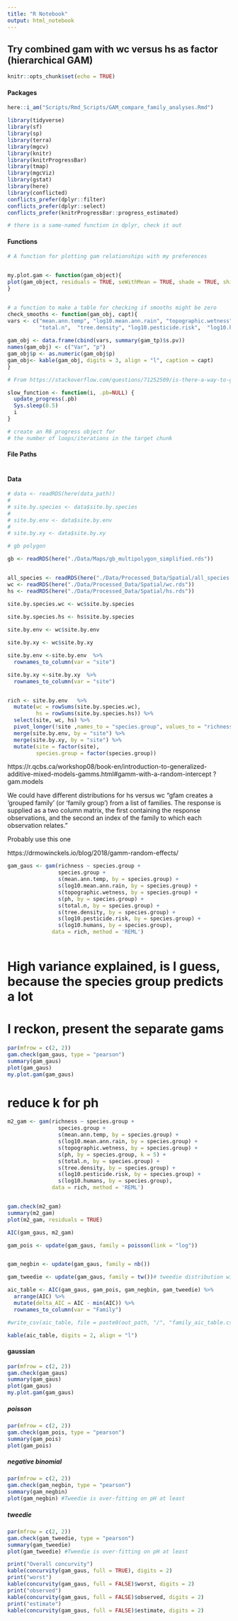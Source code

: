 ```yaml
---
title: "R Notebook"
output: html_notebook
---
```


## Try combined gam with wc versus hs as factor (hierarchical GAM)
```r
knitr::opts_chunk$set(echo = TRUE)
```

#### Packages
```r
here::i_am("Scripts/Rmd_Scripts/GAM_compare_family_analyses.Rmd")

library(tidyverse)
library(sf)
library(sp)
library(terra)
library(mgcv)
library(knitr)
library(knitrProgressBar)
library(tmap)
library(mgcViz)
library(gstat)
library(here)
library(conflicted)
conflicts_prefer(dplyr::filter)
conflicts_prefer(dplyr::select)
conflicts_prefer(knitrProgressBar::progress_estimated)

# there is a same-named function in dplyr, check it out
```

#### Functions
```r
# A function for plotting gam relationships with my preferences


my.plot.gam <- function(gam_object){
plot(gam_object, residuals = TRUE, seWithMean = TRUE, shade = TRUE, shift = coef(gam_object)[1], pages = 4) 
}


# a function to make a table for checking if smooths might be zero
check_smooths <- function(gam_obj, capt){
vars <- c("mean.ann.temp", "log10.mean.ann.rain", "topographic.wetness", "ph", 
          "total.n",  "tree.density", "log10.pesticide.risk",  "log10.humans") 
  
gam_obj <- data.frame(cbind(vars, summary(gam_tp)$s.pv))
names(gam_obj) <- c("Var", "p")
gam_obj$p <- as.numeric(gam_obj$p)
gam_obj<- kable(gam_obj, digits = 3, align = "l", caption = capt)
}

# From https://stackoverflow.com/questions/71252509/is-there-a-way-to-get-progress-information-whan-a-chunk-is-running-in-rmarkdown

slow_function <- function(i, .pb=NULL) {  
  update_progress(.pb)  
  Sys.sleep(0.5)  
  i  
}

# create an R6 progress object for
# the number of loops/iterations in the target chunk
```

#### File Paths
```r

```

#### Data
```r
# data <- readRDS(here(data_path))
# 
# site.by.species <- data$site.by.species
#   
# site.by.env <- data$site.by.env
# 
# site.by.xy <- data$site.by.xy

# gb polygon

gb <- readRDS(here("./Data/Maps/gb_multipolygon_simplified.rds"))


all_species <- readRDS(here("./Data/Processed_Data/Spatial/all_species.rds"))
wc <- readRDS(here("./Data/Processed_Data/Spatial/wc.rds"))
hs <- readRDS(here("./Data/Processed_Data/Spatial/hs.rds"))


```


```r


site.by.species.wc <- wc$site.by.species

site.by.species.hs <- hs$site.by.species
  
site.by.env <- wc$site.by.env

site.by.xy <- wc$site.by.xy
```

```r

site.by.env <-site.by.env  %>% 
  rownames_to_column(var = "site")

site.by.xy <-site.by.xy  %>% 
  rownames_to_column(var = "site")


rich <- site.by.env   %>%
  mutate(wc = rowSums(site.by.species.wc),
         hs = rowSums(site.by.species.hs)) %>% 
  select(site, wc, hs) %>% 
  pivot_longer(!site ,names_to = "species.group", values_to = "richness") %>% 
  merge(site.by.env, by = "site") %>% 
  merge(site.by.xy, by = "site") %>%
  mutate(site = factor(site),
         species.group = factor(species.group))
```

https://r.qcbs.ca/workshop08/book-en/introduction-to-generalized-additive-mixed-models-gamms.html#gamm-with-a-random-intercept
?gam.models

We could have different distributions for hs versus wc
"gfam creates a 'grouped family' (or 'family group') from a list of families. The response is supplied as a two column matrix, the first containing the response observations, and the second an index of the family to which each observation relates."



Probably use this one

https://drmowinckels.io/blog/2018/gamm-random-effects/
```r


gam_gaus <- gam(richness ~ species.group +
                species.group +
                s(mean.ann.temp, by = species.group) +
                s(log10.mean.ann.rain, by = species.group) +
                s(topographic.wetness, by = species.group) +
                s(ph, by = species.group) +
                s(total.n, by = species.group) +
                s(tree.density, by = species.group) +
                s(log10.pesticide.risk, by = species.group) +
                s(log10.humans, by = species.group),
              data = rich, method = 'REML')



```
# High variance explained, is I guess, because the species group predicts a lot

# I reckon, present the separate gams
```r
par(mfrow = c(2, 2))
gam.check(gam_gaus, type = "pearson")
summary(gam_gaus)
plot(gam_gaus)
my.plot.gam(gam_gaus)
```


# reduce k for ph
```r
m2_gam <- gam(richness ~ species.group +
                species.group +
                s(mean.ann.temp, by = species.group) +
                s(log10.mean.ann.rain, by = species.group) +
                s(topographic.wetness, by = species.group) +
                s(ph, by = species.group, k = 5) +
                s(total.n, by = species.group) +
                s(tree.density, by = species.group) +
                s(log10.pesticide.risk, by = species.group) +
                s(log10.humans, by = species.group),
              data = rich, method = 'REML')


gam.check(m2_gam)
summary(m2_gam)
plot(m2_gam, residuals = TRUE)

```
```r
AIC(gam_gaus, m2_gam)
```
```r
gam_pois <- update(gam_gaus, family = poisson(link = "log"))


gam_negbin <- update(gam_gaus, family = nb())

gam_tweedie <- update(gam_gaus, family = tw())# tweedie distribution with p parameter estimated
```

```r


aic_table <- AIC(gam_gaus, gam_pois, gam_negbin, gam_tweedie) %>%
  arrange(AIC) %>%
  mutate(delta_AIC = AIC - min(AIC)) %>%
  rownames_to_column(var = "Family")

#write_csv(aic_table, file = paste0(out_path, "/", "family_aic_table.csv"))

kable(aic_table, digits = 2, align = "l")
```
#### gaussian
```r
par(mfrow = c(2, 2))
gam.check(gam_gaus)
summary(gam_gaus)
plot(gam_gaus)
my.plot.gam(gam_gaus)
```


##### poisson
```r
par(mfrow = c(2, 2))
gam.check(gam_pois, type = "pearson")
summary(gam_pois)
plot(gam_pois) 
```

##### negative binomial
```r
par(mfrow = c(2, 2))
gam.check(gam_negbin, type = "pearson")
summary(gam_negbin)
plot(gam_negbin) #Tweedie is over-fitting on pH at least 
```

##### tweedie
```r
par(mfrow = c(2, 2))
gam.check(gam_tweedie, type = "pearson")
summary(gam_tweedie)
plot(gam_tweedie) #Tweedie is over-fitting on pH at least 
```


```r
print("Overall concurvity")
kable(concurvity(gam_gaus, full = TRUE), digits = 2)
print("worst")
kable(concurvity(gam_gaus, full = FALSE)$worst, digits = 2)
print("observed")
kable(concurvity(gam_gaus, full = FALSE)$observed, digits = 2)
print("estimate")
kable(concurvity(gam_gaus, full = FALSE)$estimate, digits = 2)
```

